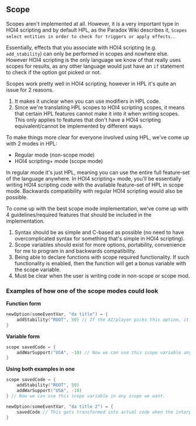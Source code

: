 ## Scope

Scopes aren't implemented at all. However, it is a very important type in HOI4 scripting and by default HPL, as the Paradox Wiki describes it, `Scopes select entities in order to check for triggers or apply effects.`.

Essentially, effects that you associate with HOI4 scripting (e.g. `add_stability`) can only be performed in scopes and nowhere else. However HOI4 scripting is the only language we know of that really uses scopes for results, as any other language would just have an `if` statement to check if the option got picked or not.

Scopes work pretty well in HOI4 scripting, however in HPL it's quite an issue for 2 reasons.

1. It makes it unclear when you can use modifiers in HPL code.
2. Since we're translating HPL scopes to HOI4 scripting scopes, it means that certain HPL features cannot make it into it when writing scopes. This only applies to features that don't have a HOI4 scripting equivalent/cannot be implemented by different ways.

To make things more clear for everyone involved using HPL, we've come up with 2 modes in HPL:

- Regular mode (non-scope mode)
- HOI4 scripting+ mode (scope mode)

In regular mode it's just HPL, meaning you can use the entire full feature-set of the language anywhere. In HOI4 scripting+ mode, you'll be essentially writing HOI4 scripting code with the available feature-set of HPL in scope mode. Backwards compatibility with regular HOI4 scripting would also be possible.

To come up with the best scope mode implementation, we've come up with 4 guidelines/required features that should be included in the implementation.

1. Syntax should be as simple and C-based as possible (no need to have overcomplicated syntax for something that's simple in HOI4 scripting).
2. Scope variables should exist for more options, portability, convenience for me to program in and backwards compatibility.
3. Being able to declare functions with scope required functionality. If such functionality is enabled, then the function will get a bonus variable with the scope variable.
4. Must be clear when the user is writing code in non-scope or scope mod.

### **Examples of how one of the scope modes could look**

**Function form**

```c
newOption(someEventVar, "da title") = {
	addStability("ROOT", 50) // If the AI/player picks this option, it gains 50% stability
}
```

**Variable form**

```c
scope savedCode = {
	addWarSupport("USA", -10) // Now we can use this scope variable anywhere we want.
}
```

**Using both examples in one**

```c
scope savedCode = {
	addStability("ROOT", 50)
	addWarSupport("USA", -10)
} // Now we can use this scope variable in any scope we want.

newOption(someEventVar, "da title 2") = {
	savedCode // This gets transformed into actual code when the interpreter reads and transforms it back to HPL and then finally HOI4 code.
}

```
